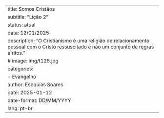 ---
title: Somos Cristãos
subtitle: "Lição 2"
status: atual
data: 12/01/2025
description: "O Cristianismo é uma religião de relacionamento pessoal com o Cristo ressuscitado e não um conjunto de regras e ritos."
# image: img/t125.jpg
categories: 
    - Evangelho
author: Esequias Soares
date: 2025-01-12
date-format: DD/MM/YYYY
lang: pt-br
---